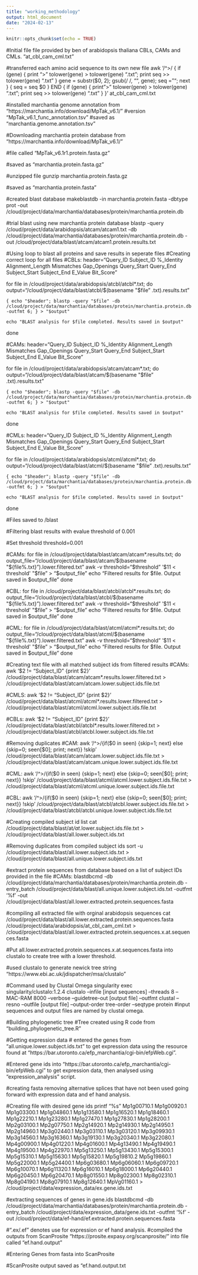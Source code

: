 ```yaml
---
title: "working_methodology"
output: html_document
date: "2024-02-13"
---
```


```r
knitr::opts_chunk$set(echo = TRUE)
```


#Initial file
file provided by ben of arabidopsis thaliana CBLs, CAMs and CMLs.
"at_cbl_cam_cml.txt"

#transferred each amino acid sequence to its own new file 
awk '/^>/ { if (gene) { print ">" tolower(gene) > tolower(gene) ".txt"; print seq >> tolower(gene) ".txt" } gene = substr($0, 2); gsub(/ /, "", gene); seq = ""; next } { seq = seq $0 } END { if (gene) { print ">" tolower(gene) > tolower(gene) ".txt"; print seq >> tolower(gene) ".txt" } }' at_cbl_cam_cml.txt

#installed marchantia genome annotation from 
"https://marchantia.info/download/MpTak_v6.1/"
#version 
"MpTak_v6.1_func_annotation.tsv"
#saved as 
"marchantia.genome.annotation.tsv"

#Downloading marchantia protein database from 
"https://marchantia.info/download/MpTak_v6.1/"

#file called 
"MpTak_v6.1r1.protein.fasta.gz"

#saved as 
"marchantia.protein.fasta.gz"

#unzipped file
gunzip marchantia.protein.fasta.gz

#saved as
"marchantia.protein.fasta"

#created blast database 
makeblastdb -in marchantia.protein.fasta -dbtype prot -out /cloud/project/data/marchantia/databases/protein/marchantia.protein.db

#trial blast using new marchantia protein database
blastp -query /cloud/project/data/arabidopsis/atcam/atcam1.txt -db /cloud/project/data/marchantia/databases/protein/marchantia.protein.db -out /cloud/project/data/blast/atcam/atcam1.protein.results.txt


#Using loop to blast all proteins and save results in seperate files
#Creating correct loop for all files
#CBLs:
header="Query_ID Subject_ID %_Identity Alignment_Length Mismatches Gap_Openings Query_Start Query_End Subject_Start Subject_End E_Value Bit_Score"

for file in /cloud/project/data/arabidopsis/atcbl/atcbl*.txt; do
    output="/cloud/project/data/blast/atcbl/$(basename "$file" .txt).results.txt"
  
   
    { echo "$header"; blastp -query "$file" -db /cloud/project/data/marchantia/databases/protein/marchantia.protein.db -outfmt 6; } > "$output"

    echo "BLAST analysis for $file completed. Results saved in $output"
done

#CAMs:
header="Query_ID Subject_ID %_Identity Alignment_Length Mismatches Gap_Openings Query_Start Query_End Subject_Start Subject_End E_Value Bit_Score"

for file in /cloud/project/data/arabidopsis/atcam/atcam*.txt; do
    output="/cloud/project/data/blast/atcam/$(basename "$file" .txt).results.txt"
  
   
    { echo "$header"; blastp -query "$file" -db /cloud/project/data/marchantia/databases/protein/marchantia.protein.db -outfmt 6; } > "$output"

    echo "BLAST analysis for $file completed. Results saved in $output"
done


#CMLs:
header="Query_ID Subject_ID %_Identity Alignment_Length Mismatches Gap_Openings Query_Start Query_End Subject_Start Subject_End E_Value Bit_Score"

for file in /cloud/project/data/arabidopsis/atcml/atcml*.txt; do
    output="/cloud/project/data/blast/atcml/$(basename "$file" .txt).results.txt"
  
   
    { echo "$header"; blastp -query "$file" -db /cloud/project/data/marchantia/databases/protein/marchantia.protein.db -outfmt 6; } > "$output"

    echo "BLAST analysis for $file completed. Results saved in $output"
done

#Files saved to /blast


#Filtering blast results with evalue threshold of 0.001

#Set threshold
threshold=0.001

#CAMs:
for file in /cloud/project/data/blast/atcam/atcam*.results.txt; do
    output_file="/cloud/project/data/blast/atcam/$(basename "${file%.txt}").lower.filtered.txt"
    awk -v threshold="$threshold" '$11 < threshold' "$file" > "$output_file"
    echo "Filtered results for $file. Output saved in $output_file"
done

#CBL:
for file in /cloud/project/data/blast/atcbl/atcbl*.results.txt; do
    output_file="/cloud/project/data/blast/atcbl/$(basename "${file%.txt}").lower.filtered.txt"
    awk -v threshold="$threshold" '$11 < threshold' "$file" > "$output_file"
    echo "Filtered results for $file. Output saved in $output_file"
done

#CML:
for file in /cloud/project/data/blast/atcml/atcml*.results.txt; do
    output_file="/cloud/project/data/blast/atcml/$(basename "${file%.txt}").lower.filtered.txt"
    awk -v threshold="$threshold" '$11 < threshold' "$file" > "$output_file"
    echo "Filtered results for $file. Output saved in $output_file"
done


#Creating text file with all matched subject ids from filtered results
#CAMs:
awk '$2 != "Subject_ID" {print $2}' /cloud/project/data/blast/atcam/atcam*.results.lower.filtered.txt > /cloud/project/data/blast/atcam/atcam.lower.subject.ids.file.txt

#CMLS:
awk '$2 != "Subject_ID" {print $2}' /cloud/project/data/blast/atcml/atcml*.results.lower.filtered.txt > /cloud/project/data/blast/atcml/atcml.lower.subject.ids.file.txt

#CBLs:
awk '$2 != "Subject_ID" {print $2}' /cloud/project/data/blast/atcbl/atcbl*.results.lower.filtered.txt > /cloud/project/data/blast/atcbl/atcbl.lower.subject.ids.file.txt

#Removing duplicates
#CAM:
awk '/^>/{if($0 in seen) {skip=1; next} else {skip=0; seen[$0]; print; next}} !skip' /cloud/project/data/blast/atcam/atcam.lower.subject.ids.file.txt > /cloud/project/data/blast/atcam/atcam.unique.lower.subject.ids.file.txt

#CML:
awk '/^>/{if($0 in seen) {skip=1; next} else {skip=0; seen[$0]; print; next}} !skip' /cloud/project/data/blast/atcml/atcml.lower.subject.ids.file.txt > /cloud/project/data/blast/atcml/atcml.unique.lower.subject.ids.file.txt

#CBL:
awk '/^>/{if($0 in seen) {skip=1; next} else {skip=0; seen[$0]; print; next}} !skip' /cloud/project/data/blast/atcbl/atcbl.lower.subject.ids.file.txt > /cloud/project/data/blast/atcbl/atcbl.unique.lower.subject.ids.file.txt


#Creating compiled subject id list
cat /cloud/project/data/blast/at*/at*.lower.subject.ids.file.txt > /cloud/project/data/blast/all.lower.subject.ids.txt

#Removing duplicates from compiled subject ids
sort -u /cloud/project/data/blast/all.lower.subject.ids.txt > /cloud/project/data/blast/all.unique.lower.subject.ids.txt


#extract protein sequences from database based on a list of subject IDs provided in the file 
#CAMs:
blastdbcmd -db /cloud/project/data/marchantia/databases/protein/marchantia.protein.db -entry_batch /cloud/project/data/blast/all.unique.lower.subject.ids.txt -outfmt '%f' -out /cloud/project/data/blast/all.lower.extracted.protein.sequences.fasta


#compiling all extracted file with orginal arabidopsis sequences
cat /cloud/project/data/blast/all.lower.extracted.protein.sequences.fasta /cloud/project/data/arabidopsis/at_cbl_cam_cml.txt > /cloud/project/data/blast/all.lower.extracted.protein.sequences.x.at.sequences.fasta

#Put all.lower.extracted.protein.sequences.x.at.sequences.fasta into clustalo to create tree with a lower threshold.

#used clustalo to generate newick tree string "https://www.ebi.ac.uk/jdispatcher/msa/clustalo"

#Command used by Clustal Omega
singularity exec singularity/clustalo:1.2.4 clustalo --infile [input sequences] --threads 8 --MAC-RAM 8000 --verbose --guidetree-out [output file] --outfmt clustal --resno --outfile [output file] --output-order tree-order --seqtype protein
#input sequences and output files are named by clustal omega.

#Building phylogenetic tree
#Tree created using R code from "building_phylogenetic_tree.R"

#Getting expression data
# entered the genes from "all.unique.lower.subject.ids.txt" to get expression data using the resource found at "https://bar.utoronto.ca/efp_marchantia/cgi-bin/efpWeb.cgi".



#Entered gene ids into "https://bar.utoronto.ca/efp_marchantia/cgi-bin/efpWeb.cgi" to get expression data, then analysed using "expression_analysis" script.

#creating fasta removing alternative splices that have not been used going forward with expression data and ef hand analysis.

#Creating file with desired gene ids
printf "%s\n" Mp1g00710.1 Mp1g00920.1 Mp1g03300.1 Mp1g04860.1 Mp1g13580.1 Mp1g16520.1 Mp1g18460.1 Mp1g22210.1 Mp1g23280.1 Mp1g27470.1 Mp1g27830.1 Mp1g28200.1 Mp2g03100.1 Mp2g07750.1 Mp2g14920.1 Mp2g14930.1 Mp2g14950.1 Mp2g14960.1 Mp3g02440.1 Mp3g03110.1 Mp3g03120.1 Mp3g09930.1 Mp3g14560.1 Mp3g16360.1 Mp3g19130.1 Mp3g20340.1 Mp3g22080.1 Mp4g00900.1 Mp4g01220.1 Mp4g01600.1 Mp4g13490.1 Mp4g19490.1 Mp4g19500.1 Mp4g22970.1 Mp5g13250.1 Mp5g13430.1 Mp5g15300.1 Mp5g15310.1 Mp5g15630.1 Mp5g15820.1 Mp5g19810.2 Mp5g19860.1 Mp5g22000.1 Mp5g24400.1 Mp6g03680.1 Mp6g06060.1 Mp6g09720.1 Mp6g10070.1 Mp6g11320.1 Mp6g16010.1 Mp6g18000.1 Mp6g20440.1 Mp6g20450.1 Mp6g20470.1 Mp8g01550.1 Mp8g02300.1 Mp8g02310.1 Mp8g04190.1 Mp8g07910.1 Mp8g12640.1 MpVg01160.1 > /cloud/project/data/expression_data/ex.gene.ids.txt

#extracting sequences of genes in gene.ids
blastdbcmd -db /cloud/project/data/marchantia/databases/protein/marchantia.protein.db -entry_batch /cloud/project/data/expression_data/gene.ids.txt -outfmt '%f' -out /cloud/project/data/ef-hand/ef.extracted.protein.sequences.fasta

#".ex/.ef" denotes use for expression or ef hand analysis. 
#compiled the outputs from ScanProsite "https://prosite.expasy.org/scanprosite/" into file called "ef.hand.output"

#Entering Genes from fasta into ScanProsite 

#ScanProsite output saved as "ef.hand.output.txt

